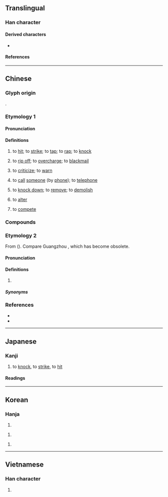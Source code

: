 {{character info}}
==Translingual==

===Han character===
{{Han char|rn=66|rad=攴|as=10|sn=14|four=01247|canj=YBYE|ids=⿰高攴}}

====Derived characters====
* {{l|mul|[[𡁞]]}}

====References====
{{Han ref|kx=0474.310|dkj=13337|dj=0828.140|hdz=21471.110|uh=6572}}

----

==Chinese==

===Glyph origin===
{{Han etym}}
{{Han compound|高|攴|c1=p|c2=s|ls=psc|t2=to hit lightly; to tap}}.

===Etymology 1===
{{zh-forms}}

====Pronunciation====
{{zh-pron
|m=qiāo
|m-s=kao1/qiao1
|dg=ко1
|c=haau1
|c-t=
|g=kau1
|h=pfs=khau;gd=kau1/qiau1
|j=qiau1
|mb=kò̤/kâu
|md=kiĕu/ká
|md_note=kiĕu - literary
|mn=ml,jj,tw:khà/ml,jj,tw:khau/ml:khàu
|mn_note=khà - vernacular; khau, khàu - literary
|mn-t=kiao1/kiou1/ka3
|w=1khau,1qiau
|w_note=1khau - vernacular; 1qiau - literary
|x=kau1/qiau1
|x_note=kau1 - vernacular; qiau1 - literary
|mc=y
|oc=y
|cat=v
}}

====Definitions====
{{zh-hanzi}}

# to [[hit]]; to [[strike]]; to [[tap]]; to [[rap]]; to [[knock]]
#: {{zh-x|他 敲 了 門。|He '''knocked''' on the door.}}
#: {{zh-x|剛剛 敲 過 了 八-點鐘，不 是 嗎？|It has just '''struck''' eight, hasn't it?}}
# {{lb|zh|colloquial}} to [[rip off]]; to [[overcharge]]; to [[blackmail]]
#: {{zh-x|那 家 旅館 敲 觀光客 的 竹杠。|That hotel '''rips off''' the tourists.}}
#: {{zh-x|他們 敲 了 你 多少 錢？|How much did they screw you for?}}
# {{lb|zh|colloquial}} to [[criticize]]; to [[warn]]
# {{lb|zh|Hokkien|Singapore|_|Teochew}} to [[call]] [[someone]] (by [[phone]]); to [[telephone]]
#: {{zh-x|我 昨日 敲 予 先生。|I called the teacher yesterday (on the phone).|MN-PH|tr=Guá chǎ-li̍t khà hō͘ sian-siⁿ.}}
# {{lb|zh|Xiamen|Quanzhou|Zhangzhou|_|Hokkien}} to [[knock down]]; to [[remove]]; to [[demolish]]
# {{lb|zh|Taiwanese Hokkien}} to [[alter]] {{gloss|clothes}}
# {{lb|zh|Zhangzhou|_|Hokkien}} to [[compete]] {{gloss|among businesses}}

===Compounds===
{{zh-der|敲電話|敲油|敲門|敲鐘|三敲六問|吃敲才|亂棒胡敲|敲開|敲門磚|敲冰戛玉|盎盂相敲|撩兒敲兒|戛玉敲冰|敲牛宰馬|敲骨吸髓|敲定|敲擊樂器|敲邊鼓|敲鏝兒|擊玉敲金|敲打|敲金擊石|推敲|旁敲側擊|敲竹槓|敲碎|敲擊音樂|敲扑|敲鑼邊兒|戛玉敲金|敲棋|敲鑼打鼓|敲鑼擊鼓|敲點|更鼓敲盡|敲詐勒索|敲詐|敲擊|敲冰煮茗|敲冰求火|謊敲才|零敲碎打|緊打慢敲|零打碎敲|輕敲|胡敲|敲字邊|刻敲|吃敲材|吃敲賊|唾壺敲缺|敲冰玉屑|敲冰紙|敲冰索火|敲削|敲剝|敲句|敲吟|敲坷垃|敲尖|敲山振虎|敲山震虎|敲彈|敲才|敲拍|敲掉|敲推|敲搒|敲搕|敲搗|敲撲|敲日|敲更|敲朴|敲枰|敲榜|敲榨勒索|敲殺|敲比|敲沙罐|敲火|敲牙|敲牙料嘴|敲矢|敲石|敲碁|敲磕|敲磨|敲竹杠|敲竹竿|敲絲|敲膏吸髓|敲菱殼|敲訂|敲詩|敲金戛玉|敲金擊玉|敲釘錘|敲釘鎚|敲釘鑽脚|敲釘鑽腳|敲鏗|敲鑼放炮|敲門石|敲頭|敲骨剝髓|敲骨榨髓|敲髓灑膏|旁敲|東敲西逼|輕敲緩擊}}

===Etymology 2===
{{zh-forms|alt=休,𡁞,齁,吼}}
From {{ltc-l|休|to rest; to stop}} ({{zh-ref|Kwok and Kataoka, 2006}}). Compare Guangzhou {{zh-l|嘵|tr=hiu1}}, which has become obsolete.

====Pronunciation====
{{zh-pron
|c=hau1,haau1
|c_note=Macau
|dial=n
|cat=part
}}

====Definitions====
{{zh-hanzi}}

# {{lb|zh|Macau|&|Dongguan|_|Cantonese}} {{n-g|Used after a verb to indicate [[perfective aspect]] (action completion).}}

=====Synonyms=====
{{zh-dial|了}}

===References===
* {{R:twedu|A01736}}
* {{R:yue:Hanzi}}

{{zh-cat|Elementary}}

----

==Japanese==

===Kanji===
{{ja-kanji|grade=|rs=攴10}}

# to [[knock]], to [[strike]], to [[hit]]

====Readings====
{{ja-readings
|goon=きょう<けう
|kanon=こう<かう
|kun=たた-く
|nanori=たかし, のぼる
}}

----

==Korean==

===Hanja===
{{ko-hanja|[[두드리다|두드릴]]|고}}

# {{hanja form of|고|[[knock]]}}

{{ko-hanja|[[두드리다|두드릴]]|교}}

# {{hanja form of|교|[[knock]]}}

{{ko-hanja|[[두드리다|두드릴]]|학}}

# {{hanja form of|학|[[knock]]}}

----

==Vietnamese==

===Han character===
{{vi-readings|reading=xao, xào, sao|rs=攴10}}

# {{rfdef|vi|sort=攴10}}